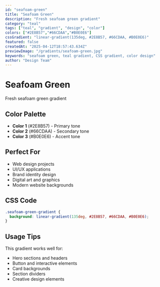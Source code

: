 ```yaml
---
id: "seafoam-green"
title: "Seafoam Green"
description: "Fresh seafoam green gradient"
category: "teal"
tags: ["teal", "gradient", "design", "color"]
colors: ["#2E8B57","#66CDAA","#B0E0E6"]
cssGradient: "linear-gradient(135deg, #2E8B57, #66CDAA, #B0E0E6)"
featured: false
createdAt: "2025-04-12T18:57:43.634Z"
previewImage: "/gradients/seafoam-green.jpg"
keywords: "seafoam green, teal gradient, CSS gradient, color design"
author: "Design Team"
---
```


# Seafoam Green

Fresh seafoam green gradient

## Color Palette

- **Color 1** (#2E8B57) - Primary tone
- **Color 2** (#66CDAA) - Secondary tone
- **Color 3** (#B0E0E6) - Accent tone

## Perfect For

- Web design projects
- UI/UX applications
- Brand identity design
- Digital art and graphics
- Modern website backgrounds

## CSS Code

```css
.seafoam-green-gradient {
  background: linear-gradient(135deg, #2E8B57, #66CDAA, #B0E0E6);
}
```

## Usage Tips

This gradient works well for:
- Hero sections and headers
- Button and interactive elements
- Card backgrounds
- Section dividers
- Creative design elements
